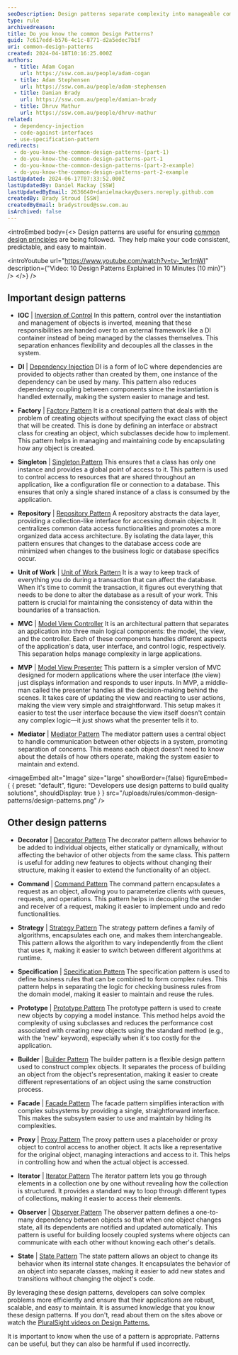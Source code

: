 ```yaml
---
seoDescription: Design patterns separate complexity into manageable components, improving application maintainability and scalability.
type: rule
archivedreason:
title: Do you know the common Design Patterns?
guid: 7c617edd-b576-4c1c-8771-d2a5edec7b1f
uri: common-design-patterns
created: 2024-04-18T10:16:25.000Z
authors:
  - title: Adam Cogan
    url: https://ssw.com.au/people/adam-cogan
  - title: Adam Stephensen
    url: https://ssw.com.au/people/adam-stephensen
  - title: Damian Brady
    url: https://ssw.com.au/people/damian-brady
  - title: Dhruv Mathur
    url: https://ssw.com.au/people/dhruv-mathur
related:
  - dependency-injection
  - code-against-interfaces
  - use-specification-pattern
redirects:
  - do-you-know-the-common-design-patterns-(part-1)
  - do-you-know-the-common-design-patterns-part-1
  - do-you-know-the-common-design-patterns-(part-2-example)
  - do-you-know-the-common-design-patterns-part-2-example
lastUpdated: 2024-06-17T07:33:52.000Z
lastUpdatedBy: Daniel Mackay [SSW]
lastUpdatedByEmail: 2636640+danielmackay@users.noreply.github.com
createdBy: Brady Stroud [SSW]
createdByEmail: bradystroud@ssw.com.au
isArchived: false
---
```


<introEmbed
  body={<>
Design patterns are useful for ensuring [common design principles](/do-you-know-the-common-design-principles-part-1) are being followed.  They help make your code consistent, predictable, and easy to maintain.

&lt;introYoutube url="https://www.youtube.com/watch?v=tv-_1er1mWI" description={"Video: 10 Design Patterns Explained in 10 Minutes (10 min)"} /&gt;
  </>}
/>
## Important design patterns

* **IOC** | [Inversion of Control](http://en.wikipedia.org/wiki/Inversion_of_control)
  In this pattern, control over the instantiation and management of objects is inverted, meaning that these responsibilities are handed over to an external framework like a DI container instead of being managed by the classes themselves. This separation enhances flexibility and decouples all the classes in the system.

* **DI** | [Dependency Injection](/dependency-injection)
  DI is a form of IoC where dependencies are provided to objects rather than created by them, one instance of the dependency can be used by many. This pattern also reduces dependency coupling between components since the instantiation is handled externally, making the system easier to manage and test.

* **Factory** | [Factory Pattern](http://en.wikipedia.org/wiki/Factory_pattern)
  It is a creational pattern that deals with the problem of creating objects without specifying the exact class of object that will be created. This is done by defining an interface or abstract class for creating an object, which subclasses decide how to implement. This pattern helps in managing and maintaining code by encapsulating how any object is created.

* **Singleton** | [Singleton Pattern](http://en.wikipedia.org/wiki/Singleton_pattern)
  This ensures that a class has only one instance and provides a global point of access to it. This pattern is used to control access to resources that are shared throughout an application, like a configuration file or connection to a database. This ensures that only a single shared instance of a class is consumed by the application.

* **Repository** | [Repository Pattern](http://msdn.microsoft.com/en-us/library/ff649690.aspx?WT.mc_id=AZ-MVP-33518)
  A repository abstracts the data layer, providing a collection-like interface for accessing domain objects. It centralizes common data access functionalities and promotes a more organized data access architecture. By isolating the data layer, this pattern ensures that changes to the database access code are minimized when changes to the business logic or database specifics occur.

* **Unit of Work** | [Unit of Work Pattern](http://msdn.microsoft.com/en-us/magazine/dd882510.aspx?WT.mc_id=AZ-MVP-33518)
  It is a way to keep track of everything you do during a transaction that can affect the database. When it's time to commit the transaction, it figures out everything that needs to be done to alter the database as a result of your work. This pattern is crucial for maintaining the consistency of data within the boundaries of a transaction.

* **MVC** | [Model View Controller](http://en.wikipedia.org/wiki/Model%e2%80%93view%e2%80%93controller)
  It is an architectural pattern that separates an application into three main logical components: the model, the view, and the controller. Each of these components handles different aspects of the application's data, user interface, and control logic, respectively. This separation helps manage complexity in large applications.

* **MVP** | [Model View Presenter](http://en.wikipedia.org/wiki/Model_View_Presenter)
  This pattern is a simpler version of MVC designed for modern applications where the user interface (the view) just displays information and responds to user inputs. In MVP, a middle-man called the presenter handles all the decision-making behind the scenes. It takes care of updating the view and reacting to user actions, making the view very simple and straightforward. This setup makes it easier to test the user interface because the view itself doesn't contain any complex logic—it just shows what the presenter tells it to.

* **Mediator** | [Mediator Pattern](http://en.wikipedia.org/wiki/Mediator_pattern)
  The mediator pattern uses a central object to handle communication between other objects in a system, promoting separation of concerns. This means each object doesn’t need to know about the details of how others operate, making the system easier to maintain and extend.


<imageEmbed
  alt="Image"
  size="large"
  showBorder={false}
  figureEmbed={ {
    preset: "default",
    figure: "Developers use design patterns to build quality solutions",
    shouldDisplay: true
  } }
  src="/uploads/rules/common-design-patterns/design-patterns.png"
/>

## Other design patterns

* **Decorator** | [Decorator Pattern](http://en.wikipedia.org/wiki/Decorator_pattern)
  The decorator pattern allows behavior to be added to individual objects, either statically or dynamically, without affecting the behavior of other objects from the same class. This pattern is useful for adding new features to objects without changing their structure, making it easier to extend the functionality of an object.

* **Command** | [Command Pattern](http://en.wikipedia.org/wiki/Command_pattern)
  The command pattern encapsulates a request as an object, allowing you to parameterize clients with queues, requests, and operations. This pattern helps in decoupling the sender and receiver of a request, making it easier to implement undo and redo functionalities.

* **Strategy** | [Strategy Pattern](http://en.wikipedia.org/wiki/Strategy_pattern)
  The strategy pattern defines a family of algorithms, encapsulates each one, and makes them interchangeable. This pattern allows the algorithm to vary independently from the client that uses it, making it easier to switch between different algorithms at runtime.

* **Specification** | [Specification Pattern](http://en.wikipedia.org/wiki/Specification_pattern)
  The specification pattern is used to define business rules that can be combined to form complex rules. This pattern helps in separating the logic for checking business rules from the domain model, making it easier to maintain and reuse the rules.

* **Prototype** | [Prototype Pattern](http://en.wikipedia.org/wiki/Prototype_pattern)
  The prototype pattern is used to create new objects by copying a model instance. This method helps avoid the complexity of using subclasses and reduces the performance cost associated with creating new objects using the standard method (e.g., with the 'new' keyword), especially when it's too costly for the application.

* **Builder** | [Builder Pattern](http://en.wikipedia.org/wiki/Builder_pattern)
  The builder pattern is a flexible design pattern used to construct complex objects. It separates the process of building an object from the object's representation, making it easier to create different representations of an object using the same construction process.

* **Facade** | [Facade Pattern](http://en.wikipedia.org/wiki/Facade_pattern)
  The facade pattern simplifies interaction with complex subsystems by providing a single, straightforward interface. This makes the subsystem easier to use and maintain by hiding its complexities.

* **Proxy** | [Proxy Pattern](http://en.wikipedia.org/wiki/Proxy_pattern)
  The proxy pattern uses a placeholder or proxy object to control access to another object. It acts like a representative for the original object, managing interactions and access to it. This helps in controlling how and when the actual object is accessed.

* **Iterator** | [Iterator Pattern](http://en.wikipedia.org/wiki/Iterator_pattern)
  The iterator pattern lets you go through elements in a collection one by one without revealing how the collection is structured. It provides a standard way to loop through different types of collections, making it easier to access their elements.

* **Observer** | [Observer Pattern](http://en.wikipedia.org/wiki/Observer_pattern)
  The observer pattern defines a one-to-many dependency between objects so that when one object changes state, all its dependents are notified and updated automatically. This pattern is useful for building loosely coupled systems where objects can communicate with each other without knowing each other's details.

* **State** | [State Pattern](http://en.wikipedia.org/wiki/State_pattern)
  The state pattern allows an object to change its behavior when its internal state changes. It encapsulates the behavior of an object into separate classes, making it easier to add new states and transitions without changing the object's code.

By leveraging these design patterns, developers can solve complex problems more efficiently and ensure that their applications are robust, scalable, and easy to maintain. It is assumed knowledge that you know these design patterns. If you don't, read about them on the sites above or watch the [PluralSight videos on Design Patterns.](https://www.pluralsight.com/paths/design-patterns-in-c)

It is important to know when the use of a pattern is appropriate. Patterns can be useful, but they can also be harmful if used incorrectly.
